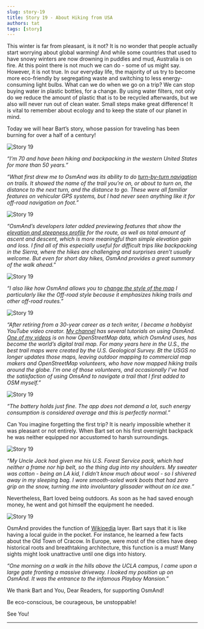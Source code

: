 ```yaml
---
slug: story-19
title: Story 19 - About Hiking from USA
authors: tat
tags: [story]
---
```


This winter is far from pleasant, is it not? It is no wonder that people actually start worrying about global warming! And while some countries that used to have snowy winters are now drowning in puddles and mud, Australia is on fire. At this point there is not much we can do - some of us might say. However, it is not true. In our everyday life, the majority of us try to become more eco-friendly by segregating waste and switching to less energy-consuming light bulbs. What can we do when we go on a trip? We can stop buying water in plastic bottles, for a change. By using water filters, not only do we reduce the amount of plastic that is to be recycled afterwards, but we also will never run out of clean water. Small steps make great difference! It is vital to remember about ecology and to keep the state of our planet in mind.

Today we will hear Bart’s story, whose passion for traveling has been burning for over a half of a century!

![Story 19](./6.jpg)

<!--truncate-->

_“I’m 70 and have been hiking and backpacking in the western United States for more than 50 years.”_

_“What first drew me to OsmAnd was its ability to do <a href="https://osmand.net/features/navigation"> turn-by-turn navigation</a> on trails.  It showed the name of the trail you’re on, or about to turn on, the distance to the next turn, and the distance to go.  These were all familiar features on vehicular GPS systems, but I had never seen anything like it for off-road navigation on foot.”_

![Story 19](./5.jpg)

_“OsmAnd’s developers later added previewing features that show the <a href="https://osmand.net/features/trip-planning#Additional_info"> elevation and steepness profile</a> for the route, as well as total amount of ascent and descent, which is more meaningful than simple elevation gain and loss. I find all of this especially useful for difficult trips like backpacking in the Sierra, where the hikes are challenging and surprises aren’t usually welcome. But even for short day hikes, OsmAnd provides a great summary of the walk ahead.”_

![Story 19](./4.jpg)

_“I also like how OsmAnd allows you to <a href="https://osmand.net/features/start#Types_maps"> change the style of the map</a>  I particularly like the Off-road style because it emphasizes hiking trails and other off-road routes.”_

![Story 19](./2.jpg)

_“After retiring from a 30-year career as a tech writer, I became a hobbyist YouTube video creator. <a href="https://www.youtube.com/user/barteisenberg/featured">My channel</a>  has several tutorials on using OsmAnd. <a href="https://youtu.be/LRNl5tr2KEM">One of my videos</a> is on how OpenStreetMap data, which OsmAnd uses, has become the world’s digital trail map. For many years here in the U.S., the best trail maps were created by  the U.S. Geological Survey.  Bt the USGS no longer updates those maps, leaving outdoor mapping to commercial map makers and OpenStreetMap volunteers, who have now mapped hiking trails around the globe. I’m one of those volunteers, and occasionally I’ve had the satisfaction of using OmsAnd to navigate a trail that I first added to OSM myself.”_

![Story 19](./1.jpg)

_“The battery holds just fine. The app does not demand a lot, such energy consumption is considered average and this is perfectly normal.”_

Can You imagine forgetting the first trip? It is nearly impossible whether it was pleasant or not entirely. When Bart set on his first overnight backpack he was neither equipped nor accustomed to harsh surroundings.

![Story 19](./3.jpg)

_“My Uncle Jack had given me his U.S. Forest Service pack, which had neither a frame nor hip belt, so the thing dug into my shoulders. My sweater was cotton - being an LA kid, I didn't know much about wool - so I shivered away in my sleeping bag. I wore smooth-soled work boots that had zero grip on the snow, turning me into involuntary glissader without an ice axe.”_

Nevertheless, Bart loved being outdoors. As soon as he had saved enough money, he went and got himself the equipment he needed.

![Story 19](./7.jpg)

OsmAnd provides the function of <a href="https://osmand.net/features/travel#Wikipedia_I"> Wikipedia</a> layer. Bart says that it is like having a local guide in the pocket. For instance, he learned a few facts about the Old Town of Cracow. In Europe, were most of the cities have deep historical roots and breathtaking architecture, this function is a must! Many sights might look unattractive until one digs into history.

_“One morning on a walk in the hills above the UCLA campus, I came upon a large gate fronting a massive driveway. I looked my position up on OsmAnd. It was the entrance to the infamous Playboy Mansion.”_

We thank Bart and You, Dear Readers, for supporting OsmAnd!

Be eco-conscious, be courageous, be unstoppable!

See You!
_________________________________________________

<LinksSocial/>
<LinksTelegram/>

<AndroidStore/>
<AppleStore/>